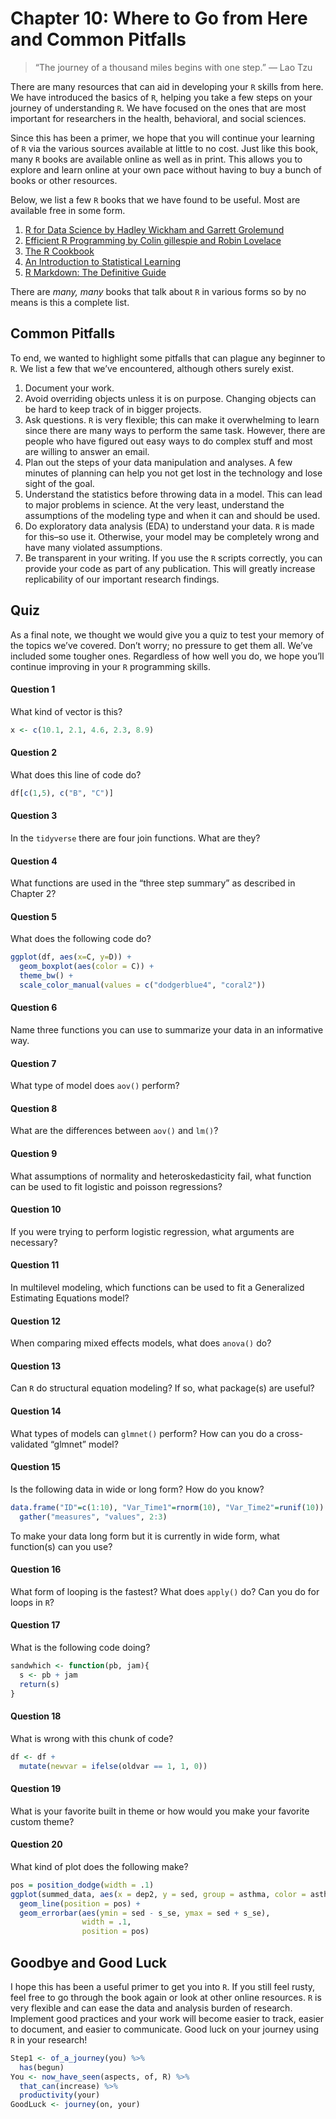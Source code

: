 

# Chapter 10: Where to Go from Here and Common Pitfalls {-}

> "The journey of a thousand miles begins with one step." --- Lao Tzu

There are many resources that can aid in developing your `R` skills from here. We have introduced the basics of `R`, helping you take a few steps on your journey of understanding `R`. We have focused on the ones that are most important for researchers in the health, behavioral, and social sciences. 

Since this has been a primer, we hope that you will continue your learning of `R` via the various sources available at little to no cost. Just like this book, many `R` books are available online as well as in print. This allows you to explore and learn online at your own pace without having to buy a bunch of books or other resources.

Below, we list a few `R` books that we have found to be useful. Most are available free in some form.

1. [R for Data Science by Hadley Wickham and Garrett Grolemund](http://r4ds.had.co.nz/)
2. [Efficient R Programming by Colin gillespie and Robin Lovelace](https://csgillespie.github.io/efficientR/)
3. [The R Cookbook](http://www.cookbook-r.com/)
4. [An Introduction to Statistical Learning](http://www-bcf.usc.edu/~gareth/ISL/)
5. [R Markdown: The Definitive Guide](https://bookdown.org/yihui/rmarkdown/)

There are *many, many* books that talk about `R` in various forms so by no means is this a complete list.

## Common Pitfalls {-}

To end, we wanted to highlight some pitfalls that can plague any beginner to `R`. We list a few that we've encountered, although others surely exist.

1. Document your work.
2. Avoid overriding objects unless it is on purpose. Changing objects can be hard to keep track of in bigger projects.
3. Ask questions. `R` is very flexible; this can make it overwhelming to learn since there are many ways to perform the same task. However, there are people who have figured out easy ways to do complex stuff and most are willing to answer an email.
4. Plan out the steps of your data manipulation and analyses. A few minutes of planning can help you not get lost in the technology and lose sight of the goal.
5. Understand the statistics before throwing data in a model. This can lead to major problems in science. At the very least, understand the assumptions of the modeling type and when it can and should be used.
6. Do exploratory data analysis (EDA) to understand your data. `R` is made for this--so use it. Otherwise, your model may be completely wrong and have many violated assumptions.
7. Be transparent in your writing. If you use the `R` scripts correctly, you can provide your code as part of any publication. This will greatly increase replicability of our important research findings.


## Quiz {-}

As a final note, we thought we would give you a quiz to test your memory of the topics we've covered. Don't worry; no pressure to get them all. We've included some tougher ones. Regardless of how well you do, we hope you'll continue improving in your `R` programming skills.

#### Question 1 {-}
What kind of vector is this?
```r
x <- c(10.1, 2.1, 4.6, 2.3, 8.9)
```

#### Question 2 {-}
What does this line of code do?
```r
df[c(1,5), c("B", "C")]
```

#### Question 3 {-}
In the `tidyverse` there are four join functions. What are they?

#### Question 4 {-}
What functions are used in the "three step summary" as described in Chapter 2?

#### Question 5 {-}
What does the following code do?
```r
ggplot(df, aes(x=C, y=D)) +
  geom_boxplot(aes(color = C)) +
  theme_bw() +
  scale_color_manual(values = c("dodgerblue4", "coral2"))
```

#### Question 6 {-}
Name three functions you can use to summarize your data in an informative way.

#### Question 7 {-}
What type of model does `aov()` perform?

#### Question 8 {-}
What are the differences between `aov()` and `lm()`?

#### Question 9 {-}
What assumptions of normality and heteroskedasticity fail, what function can be used to fit logistic and poisson regressions?

#### Question 10 {-}
If you were trying to perform logistic regression, what arguments are necessary?

#### Question 11 {-}
In multilevel modeling, which functions can be used to fit a Generalized Estimating Equations model?

#### Question 12 {-}
When comparing mixed effects models, what does `anova()` do?

#### Question 13 {-}
Can `R` do structural equation modeling? If so, what package(s) are useful?

#### Question 14 {-}
What types of models can `glmnet()` perform? How can you do a cross-validated "glmnet" model?

#### Question 15 {-}
Is the following data in wide or long form? How do you know? 
```r
data.frame("ID"=c(1:10), "Var_Time1"=rnorm(10), "Var_Time2"=runif(10)) %>%
  gather("measures", "values", 2:3)
```
To make your data long form but it is currently in wide form, what function(s) can you use?

#### Question 16 {-}
What form of looping is the fastest? What does `apply()` do? Can you do for loops in `R`?

#### Question 17 {-}
What is the following code doing?
```r
sandwhich <- function(pb, jam){
  s <- pb + jam
  return(s)
}
```

#### Question 18 {-}
What is wrong with this chunk of code?
```r
df <- df +
  mutate(newvar = ifelse(oldvar == 1, 1, 0))
```

#### Question 19 {-}
What is your favorite built in theme or how would you make your favorite custom theme?

#### Question 20 {-}
What kind of plot does the following make?
```r
pos = position_dodge(width = .1)
ggplot(summed_data, aes(x = dep2, y = sed, group = asthma, color = asthma)) +
  geom_line(position = pos) +
  geom_errorbar(aes(ymin = sed - s_se, ymax = sed + s_se), 
                width = .1, 
                position = pos)
```


## Goodbye and Good Luck {-}

I hope this has been a useful primer to get you into `R`. If you still feel rusty, feel free to go through the book again or look at other online resources. `R` is very flexible and can ease the data and analysis burden of research. Implement good practices and your work will become easier to track, easier to document, and easier to communicate. Good luck on your journey using `R` in your research!

```r
Step1 <- of_a_journey(you) %>%
  has(begun)
You <- now_have_seen(aspects, of, R) %>%
  that_can(increase) %>%
  productivity(your)
GoodLuck <- journey(on, your)
```

